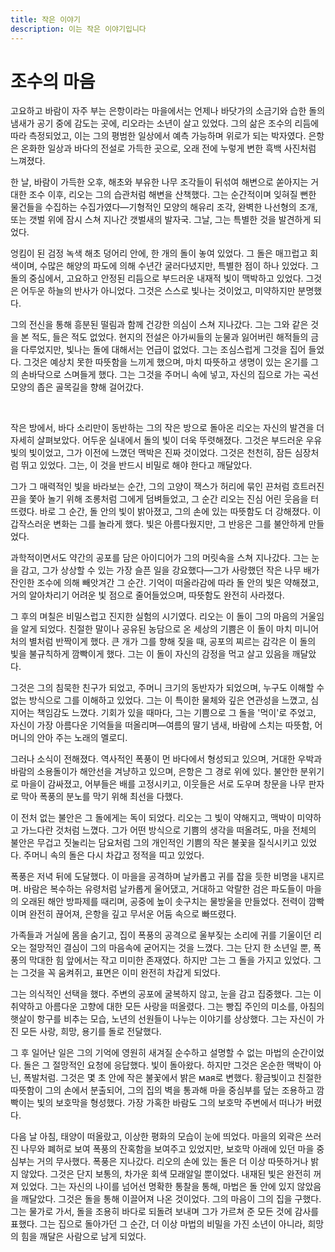 ```yaml
---
title: 작은 이야기
description: 이는 작은 이야기입니다
---
```


# 조수의 마음

고요하고 바람이 자주 부는 은항이라는 마을에서는 언제나 바닷가의 소금기와 습한 돌의 냄새가 공기 중에 감도는 곳에, 리오라는 소년이 살고 있었다. 그의 삶은 조수의 리듬에 따라 측정되었고, 이는 그의 평범한 일상에서 예측 가능하며 위로가 되는 박자였다. 은항은 온화한 일상과 바다의 전설로 가득한 곳으로, 오래 전에 누렇게 변한 흑백 사진처럼 느껴졌다.

한 날, 바람이 가득한 오후, 해초와 부유한 나무 조각들이 뒤섞여 해변으로 쏟아지는 거대한 조수 이후, 리오는 그의 습관처럼 해변을 산책했다. 그는 순간적이며 잊혀질 뻔한 물건들을 수집하는 수집가였다—기형적인 모양의 해유리 조각, 완벽한 나선형의 조개, 또는 갯벌 위에 잠시 스쳐 지나간 갯벌새의 발자국. 그날, 그는 특별한 것을 발견하게 되었다.

엉킴이 된 검정 녹색 해초 덩어리 안에, 한 개의 돌이 놓여 있었다. 그 돌은 매끄럽고 회색이며, 수많은 해양의 파도에 의해 수년간 굴러다녔지만, 특별한 점이 하나 있었다. 그 돌의 중심에서, 고요하고 안정된 리듬으로 부드러운 내재적 빛이 맥박하고 있었다. 그것은 어두운 하늘의 반사가 아니었다. 그것은 스스로 빛나는 것이었고, 미약하지만 분명했다.

그의 전신을 통해 흥분된 떨림과 함께 건강한 의심이 스쳐 지나갔다. 그는 그와 같은 것을 본 적도, 들은 적도 없었다. 현지의 전설은 아가씨들의 눈물과 잃어버린 해적들의 금을 다루었지만, 빛나는 돌에 대해서는 언급이 없었다. 그는 조심스럽게 그것을 집어 들었다. 그것은 예상치 못한 따뜻함을 느끼게 했으며, 마치 따뜻하고 생명이 있는 온기를 그의 손바닥으로 스며들게 했다. 그는 그것을 주머니 속에 넣고, 자신의 집으로 가는 곡선 모양의 좁은 골목길을 향해 걸어갔다.

<br />

작은 방에서, 바다 소리만이 동반하는 그의 작은 방으로 돌아온 리오는 자신의 발견을 더 자세히 살펴보았다. 어두운 실내에서 돌의 빛이 더욱 뚜렷해졌다. 그것은 부드러운 우유빛의 빛이었고, 그가 이전에 느꼈던 맥박은 진짜 것이었다. 그것은 천천히, 잠든 심장처럼 뛰고 있었다. 그는, 이 것을 반드시 비밀로 해야 한다고 깨달았다.

그가 그 매력적인 빛을 바라보는 순간, 그의 고양이 잭스가 허리에 묶인 끈처럼 흐트러진 끈을 쫓아 놀기 위해 조롱처럼 그에게 덤벼들었고, 그 순간 리오는 진심 어린 웃음을 터뜨렸다. 바로 그 순간, 돌 안의 빛이 밝아졌고, 그의 손에 있는 따뜻함도 더 강해졌다. 이 갑작스러운 변화는 그를 놀라게 했다. 빛은 아름다웠지만, 그 반응은 그를 불안하게 만들었다.

과학적이면서도 약간의 공포를 담은 아이디어가 그의 머릿속을 스쳐 지나갔다. 그는 눈을 감고, 그가 상상할 수 있는 가장 슬픈 일을 강요했다—그가 사랑했던 작은 나무 배가 잔인한 조수에 의해 빼앗겨간 그 순간. 기억이 떠올라감에 따라 돌 안의 빛은 약해졌고, 거의 알아차리기 어려운 빛 점으로 줄어들었으며, 따뜻함도 완전히 사라졌다.

그 후의 며칠은 비밀스럽고 진지한 실험의 시기였다. 리오는 이 돌이 그의 마음의 거울임을 알게 되었다. 친절한 말이나 공유된 농담으로 온 세상의 기쁨은 이 돌이 마치 미니어처의 별처럼 반짝이게 했다. 큰 개가 그를 향해 짖을 때, 공포의 찌르는 감각은 이 돌의 빛을 불규칙하게 깜빡이게 했다. 그는 이 돌이 자신의 감정을 먹고 살고 있음을 깨달았다.

그것은 그의 침묵한 친구가 되었고, 주머니 크기의 동반자가 되었으며, 누구도 이해할 수 없는 방식으로 그를 이해하고 있었다. 그는 이 특이한 물체와 깊은 연관성을 느꼈고, 심지어는 책임감도 느꼈다. 기회가 있을 때마다, 그는 기쁨으로 그 돌을 '먹이'로 주었고, 자신이 가장 아름다운 기억들을 떠올리며—여름의 딸기 냄새, 바람에 스치는 따뜻함, 어머니의 안아 주는 노래의 멜로디.

그러나 소식이 전해졌다. 역사적인 폭풍이 먼 바다에서 형성되고 있으며, 거대한 우박과 바람의 소용돌이가 해안선을 겨냥하고 있으며, 은항은 그 경로 위에 있다. 불안한 분위기로 마을이 감싸졌고, 어부들은 배를 고정시키고, 이웃들은 서로 도우며 창문을 나무 판자로 막아 폭풍의 분노를 막기 위해 최선을 다했다.

이 전처 없는 불안은 그 돌에게는 독이 되었다. 리오는 그 빛이 약해지고, 맥박이 미약하고 가느다란 것처럼 느꼈다. 그가 어떤 방식으로 기쁨의 생각을 떠올려도, 마을 전체의 불안은 무겁고 짓눌리는 담요처럼 그의 개인적인 기쁨의 작은 불꽃을 질식시키고 있었다. 주머니 속의 돌은 다시 차갑고 정적을 띠고 있었다.

폭풍은 저녁 뒤에 도달했다. 이 마을을 공격하며 날카롭고 귀를 잡을 듯한 비명을 내지르며. 바람은 복수하는 유령처럼 날카롭게 울어댔고, 거대하고 악랄한 검은 파도들이 마을의 오래된 해안 방파제를 때리며, 공중에 높이 솟구치는 물방울을 만들었다. 전력이 깜빡이며 완전히 끊어져, 은항을 깊고 무서운 어둠 속으로 빠뜨렸다.

가족들과 거실에 몸을 숨기고, 집이 폭풍의 공격으로 울부짖는 소리에 귀를 기울이던 리오는 절망적인 결심이 그의 마음속에 굳어지는 것을 느꼈다. 그는 단지 한 소년일 뿐, 폭풍의 막대한 힘 앞에서는 작고 미미한 존재였다. 하지만 그는 그 돌을 가지고 있었다. 그는 그것을 꼭 움켜쥐고, 표면은 이미 완전히 차갑게 되었다.

그는 의식적인 선택을 했다. 주변의 공포에 굴복하지 않고, 눈을 감고 집중했다. 그는 이 취약하고 아름다운 고향에 대한 모든 사랑을 떠올렸다. 그는 빵집 주인의 미소를, 아침의 햇살이 항구를 비추는 모습, 노년의 선원들이 나누는 이야기를 상상했다. 그는 자신이 가진 모든 사랑, 희망, 용기를 돌로 전달했다.

그 후 일어난 일은 그의 기억에 영원히 새겨질 순수하고 설명할 수 없는 마법의 순간이었다. 돌은 그 절망적인 요청에 응답했다. 빛이 돌아왔다. 하지만 그것은 온순한 맥박이 아닌, 폭발처럼. 그것은 몇 초 안에 작은 불꽃에서 밝은 мая로 변했다. 황금빛이고 친절한 따뜻함이 그의 손에서 분출되어, 그의 집의 벽을 통과해 마을 중심부를 덮는 조용하고 깜빡이는 빛의 보호막을 형성했다. 가장 가혹한 바람도 그의 보호막 주변에서 떠나가 버렸다.

다음 날 아침, 태양이 떠올랐고, 이상한 평화의 모습이 눈에 띄었다. 마을의 외곽은 쓰러진 나무와 폐허로 보여 폭풍의 잔혹함을 보여주고 있었지만, 보호막 아래에 있던 마을 중심부는 거의 무사했다. 폭풍은 지나갔다. 리오의 손에 있는 돌은 더 이상 따뜻하거나 밝지 않았다. 그것은 단지 보통의, 차가운 회색 모래알일 뿐이었다. 내재된 빛은 완전히 꺼져 있었다. 그는 자신의 나이를 넘어선 명확한 통찰을 통해, 마법은 돌 안에 있지 않았음을 깨달았다. 그것은 돌을 통해 이끌어져 나온 것이었다. 그의 마음이 그의 집을 구했다. 그는 물가로 가서, 돌을 조용히 바다로 되돌려 보내며 그가 가르쳐 준 모든 것에 감사를 표했다. 그는 집으로 돌아가던 그 순간, 더 이상 마법의 비밀을 가진 소년이 아니라, 희망의 힘을 깨달은 사람으로 남게 되었다.